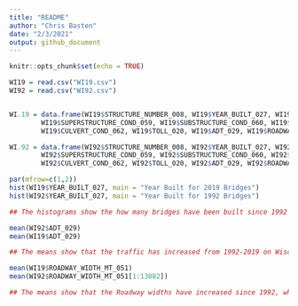```yaml
---
title: "README"
author: "Chris Basten"
date: "2/3/2021"
output: github_document
---
```


```r
knitr::opts_chunk$set(echo = TRUE)

```

```r
WI19 = read.csv("WI19.csv")
WI92 = read.csv("WI92.csv")


WI.19 = data.frame(WI19$STRUCTURE_NUMBER_008, WI19$YEAR_BUILT_027, WI19$DECK_COND_058,
        WI19$SUPERSTRUCTURE_COND_059, WI19$SUBSTRUCTURE_COND_060, WI19$CHANNEL_COND_061,
        WI19$CULVERT_COND_062, WI19$TOLL_020, WI19$ADT_029, WI19$ROADWAY_WIDTH_MT_051)

WI.92 = data.frame(WI92$STRUCTURE_NUMBER_008, WI92$YEAR_BUILT_027, WI92$DECK_COND_058,
        WI92$SUPERSTRUCTURE_COND_059, WI92$SUBSTRUCTURE_COND_060, WI92$CHANNEL_COND_061,
        WI92$CULVERT_COND_062, WI92$TOLL_020, WI92$ADT_029, WI92$ROADWAY_WIDTH_MT_051)

par(mfrow=c(1,2))
hist(WI19$YEAR_BUILT_027, main = "Year Built for 2019 Bridges")
hist(WI92$YEAR_BUILT_027, main = "Year Built for 1992 Bridges")

## The histograms show the how many bridges have been built since 1992 as well as if bridges no longer exist.

mean(WI92$ADT_029)
mean(WI19$ADT_029)

## The means show that the traffic has increased from 1992-2019 on Wisconsin bridges.

mean(WI19$ROADWAY_WIDTH_MT_051)
mean(WI92$ROADWAY_WIDTH_MT_051[1:13082])

## The means show that the Roadway widths have increased since 1992, which makes sense considering the traffic has increased

```
